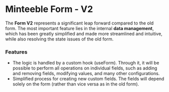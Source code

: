 
<Meta title="ui-components/forms/FormV2" />

# Minteeble Form - V2

The **Form V2** represents a significant leap forward compared to the old form. The most important feature lies in the internal **data management**, which has been greatly simplified and made more streamlined and intuitive, while also resolving the state issues of the old form.

### Features

- The logic is handled by a custom hook (useForm). Through it, it will be possible to perform all operations on individual fields, such as adding and removing fields, modifying values, and many other configurations.
- Simplified process for creating new custom fields. The fields will depend solely on the form (rather than vice versa as in the old form).
